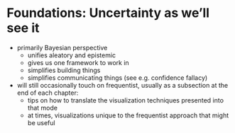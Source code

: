 # Foundations: Uncertainty as we'll see it {#ch-uncertainty}

- primarily Bayesian perspective
    - unifies aleatory and epistemic
    - gives us one framework to work in
    - simplifies building things
    - simplifies communicating things (see e.g. confidence fallacy)
- will still occasionally touch on frequentist, usually as a subsection at the end of each chapter: 
    - tips on how to translate the visualization techniques presented into that mode
    - at times, visualizations unique to the frequentist approach that might be useful
